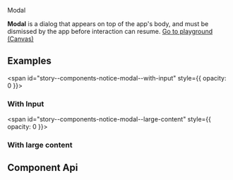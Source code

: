 
<bal-doc-banner id="story--components-notice-modal--basic">Modal</bal-doc-banner>

<bal-doc-lead>
  <b>Modal</b> is a dialog that appears on top of the app's body, and must be dismissed by the app before interaction
  can resume.
</bal-doc-lead>

<Canvas withSource="open" className="has-visible-overflow">
  <Story id="components-notice-modal--basic" />
</Canvas>


<bal-doc-app>
  <bal-button-group class="mb-large" position="center">
    <a class="button is-primary" href="?path=/story/components-notice-modal--basic">
      Go to playground (Canvas)
    </a>
    <bal-doc-stackblitz
      template={exampleHtml}
      component={exampleTs}
      name-2="modal"
      template-2={modalHtml}
      component-2={modalTs}
    ></bal-doc-stackblitz>
  </bal-button-group>
</bal-doc-app>

## Examples

<span id="story--components-notice-modal--with-input" style={{ opacity: 0 }}></span>

### With Input

<Canvas className="has-visible-overflow">
  <Story id="components-notice-modal--with-input" />
</Canvas>

<span id="story--components-notice-modal--large-content" style={{ opacity: 0 }}></span>

### With large content

<Canvas className="has-visible-overflow">
  <Story id="components-notice-modal--large-content" />
</Canvas>

## Component Api

<Description markdown={readme} />
<Description markdown={modalHeader} />
<Description markdown={modalBody} />


<div class="framework-angular">
  <Description markdown={angularIntegration} />
</div>

<div class="framework-vue">
  <Description markdown={vueIntegration} />
</div>


<Description markdown={testing} />

<bal-doc-github link="/components/notice/bal-modal/stories/bal-modal.docs.mdx"></bal-doc-github>
